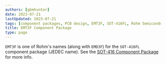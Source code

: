 ```yaml
---
authors: [gbmhunter]
date: 2023-07-21
lastUpdated: 2023-07-21
tags: [component packages, PCB design, EMT3F, SOT-416FL, Rohm Semiconductor]
title: EMT3F Component Package
type: page
---
```


`EMT3F` is one of Rohm's names (along with `EMD3F`) for the `SOT-416FL` component package (JEDEC name). See the [SOT-416 Component Package](/pcb-design/component-packages/sot-416-component-package/) for more info.
